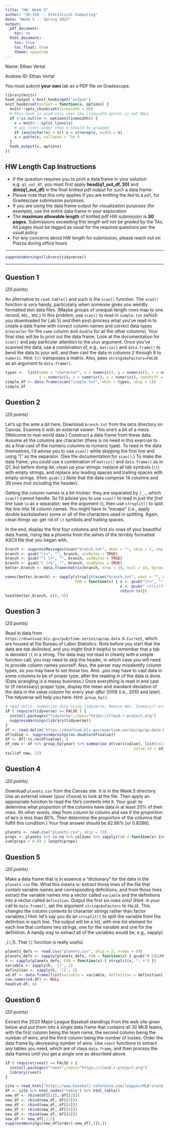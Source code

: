 ```yaml
---
title: "HW: Week 5"
author: "36-350 -- Statistical Computing"
date: "Week 5 -- Spring 2022"
output:
  pdf_document:
    toc: no
  html_document:
    toc: true
    toc_float: true
    theme: spacelab
---
```


Name: Ethan Vertal

Andrew ID: Ethan Vertal

You must submit **your own** lab as a PDF file on Gradescope.

```r
library(knitr)
hook_output = knit_hooks$get('output')
knit_hooks$set(output = function(x, options) {
  knitr::opts_chunk$set(linewidth = 80)
  # this hook is used only when the linewidth option is not NULL
  if (!is.null(n <- options$linewidth)) {
    x = knitr:::split_lines(x)
    # any lines wider than n should be wrapped
    if (any(nchar(x) > n)) x = strwrap(x, width = n)
    x = paste(x, collapse = '\n')
  }
  hook_output(x, options)
})
```


## HW Length Cap Instructions
* If the question requires you to print a data frame in your solution e.g. `q1_out_df`, you must first apply **head(q1_out_df, 30)** and **dim(q1_out_df)** in the final knitted pdf output for such a data frame.
* Please note that this only applies if you are knitting the `Rmd` to a `pdf`, for Gradescope submission purposes.
* If you are using the data frame output for visualization purposes (for example), use the entire data frame in your exploration
* The **maximum allowable length** of knitted pdf HW submission is **30 pages**. Submissions exceeding this length *will not be graded* by the TAs. All pages must be tagged as usual for the required questions per the usual policy
* For any concerns about HW length for submission, please reach out on Piazza during office hours



---

```r
suppressWarnings(library(tidyverse))
```

---

## Question 1
*(20 points)*

An alternative to `read.table()` and such is the `scan()` function. The `scan()` function is *very* handy, particularly when someone gives you weirdly formatted text data files. (Maybe groups of unequal-length rows map to one record, etc., etc.) In this problem, use `scan()` to read in `simple.txt` (which you downloaded for Lab 5) and then post-process what you've read in to create a data frame with correct column names and correct data types (`character` for the `name` column and `double` for all the other columns). Your final step will be to print out the data frame. Look at the documentation for `scan()` and pay particular attention to the `what` argument. Once you've scanned the data, use a combination of, e.g., `matrix()` and `data.frame()` to bend the data to your will, and then cast the data in columns 2 through 8 to `numeric`. Hint: `t()` transposes a matrix. Also, pass `stringsAsFactors=FALSE` as an argument to `data.frame()`.
```r
types <-  list(name = "character", u = numeric(), g = numeric(), r = numeric(), 
               i = numeric(), z = numeric(), y = numeric(), redshift = numeric())
simple_df <- data.frame(scan("simple.txt", what = types, skip = 1))
simple_df
```

## Question 2
*(20 points)*

Let's up the ante a bit here. Download `branch.txt` from the `DATA` directory on Canvas. Examine it with an external viewer. This one's a bit of a mess. (Welcome to real-world data.) Construct a data frame from these data. Assume all the columns are character (there is no need in this exercise to do a final cast of the numeric columns to numeric type). To read in the data themselves, I'd advise you to use `scan()` while skipping the first line and using "|" as the separator. (See the documentation for `scan()`.) To make the data frame, you could use a combination of `matrix()` and `data.frame()` as in Q1, but before doing do, clean up your strings: replace all tab symbols (`\t`) with empty strings, and replace any leading spaces and trailing spaces with empty strings. (Hint: `gsub()`.) Note that the data comprise 14 columns and 39 rows (not including the header). 

Getting the column names is a bit trickier: they are separated by `|_.`, which `scan()` cannot handle. So I'd advise you to use `scan()` to read in *just the first line* (use `\n` as a separator; see the argument `n`), then use `strsplit()` to split the line into 14 column names. You might have to "escape" (i.e., apply double backslashes) some or all of the characters used in splitting. Again, clean things up: get rid of `\t` symbols and trailing spaces.

In the end, display the first four columns and first six rows of your beautiful data frame, rising like a phoenix from the ashes of the terribly formatted ASCII file that you began with.
```r
branch <- suppressMessages(scan("branch.txt", what = "", skip = 1, sep = "|"))
branch <- gsub("\t+", "", branch, useBytes = TRUE)
branch <- gsub("^[ ]+", "", branch, useBytes = TRUE)
branch <- gsub("[ ]+$", "", branch, useBytes = TRUE)
better.branch <- data.frame(matrix(branch, nrow = 39, ncol = 14, byrow = TRUE))

names(better.branch) <- sapply(strsplit(scan("branch.txt", what = "", n = 1, sep = "\n"), "\\|_\\."),
                               FUN = function(x) { x <- gsub("\t+", "", x, useBytes = TRUE)
                                                   x <- gsub(" +(\\|)?", "", x, useBytes = TRUE)
                                                   return (x)})
head(better.branch, c(6, 4))
```

## Question 3
*(20 points)*

Read in data from `https://download.bls.gov/pub/time.series/ap/ap.data.0.Current`, which are housed at the Bureau of Labor Statistics. Note before you start that the data are *tab delimited*, and you might find it helpful to remember that a tab is denoted `\t` in a string. The data may not read in cleanly with a simple function call; you may need to skip the header, in which case you will need to provide column names yourself. Also, the parser may misidentify column types, so you may have to set those too. And...you may have to cast data in some columns to be of proper type, after the reading in of the data is done. (Data wrangling is a messy business.) Once everything is read in and cast to (if necessary) proper type, display the mean and standard deviation of the data in the value column for every year *after* 2009 (i.e., 2010 and later). The tidyverse will help you here. Hint: `group_by()`.
```r
# read delim. Summarize data using tidyverse. Remove NAs. Summary() etc.
if ( require(tidyverse) == FALSE ) {
  install.packages("tidyverse",repos="https://cloud.r-project.org")
  suppressWarnings(library(tidyverse))
}
df <- read.delim('https://download.bls.gov/pub/time.series/ap/ap.data.0.Current')
df$value <- suppressWarnings(as.double(df$value))
df <- df[!is.na(df$value), ]
df_new <- df %>% group_by(year) %>% summarise_at(vars(value), list(value_mean = mean, 
                                                         value_sd = sd))
tail(df_new, 13)
```

## Question 4
*(20 points)*

Download `planets.csv` from the Canvas site. It is in the Week 5 directory. Use an external viewer (your choice) to look at the file. Then apply an appropriate function to read the file's contents into `R`. Your goal: to determine what proportion of the columns have data in at least 20% of their rows. (In other words, step from column to column and see if the proportion of `NA`'s is less than 80%. Then determine the proportion of the columns that fulfill this condition.) Your final answer should be 82.86% [or 0.8286].
```r
planets <- read.csv("planets.csv", skip = 73)
props <- planets %>% is.na %>% colSums %>% sapply(FUN = function(x) {return(x/nrow(planets))})
sum(props < 0.8) / length(props)
```

## Question 5
*(20 points)*

Make a data frame that is in essence a "dictionary" for the data in the `planets.csv` file. What this means is: extract those lines of the file that contain variable names and corresponding definitions, and from those lines extract the variable names into a vector called `variable` and the definitions into a vector called `definition`. Output the first six rows only! (Hint: in your call to `data.frame()`, set the argument `stringsAsFactors` to `FALSE`. This changes the column contents to character strings rather than factor variables.) Hint: let's say you do an `strsplit()` to split the variable from the definition in each line. The output will be a list, with one list element for each line that contains two strings, one for the variable and one for the definition. A handy way to extract all of the variables would be, e.g., sapply(<output from strplit>,`[[`,1). That `[[` function is really useful.
```r
planets_defs <- read.csv("planets.csv", skip = 2, nrows = 69)
planets_defs <- sapply(planets_defs, FUN = function(x) { gsub("# COLUMN ", "", x) })
h <- sapply(planets_defs, FUN = function(x) { strsplit(x, ": +") })
variable <- sapply(h, '[[', 1)
definition <- sapply(h, '[[', 2)
vd.df <- data.frame(list(variable = variable, definition = definition), stringsAsFactors = FALSE)
row.names(vd.df) <- NULL
head(vd.df, 6)
```

## Question 6
*(20 points)*

Extract the 2020 Major League Baseball standings from the web site given below and put them into a *single* data frame that contains all 30 MLB teams, with the first column being the team name, the second column being the number of wins, and the third column being the number of losses. Order the data frame by decreasing number of wins. Use `rvest` functions to extract any tables you need, which are of class `data.frame`, and then process the data frames until you get a single one as described above.
```r
if ( require(rvest) == FALSE ) {
  install.packages("rvest",repos="https://cloud.r-project.org")
  library(rvest)
}

site = read_html("https://www.baseball-reference.com/leagues/MLB-standings.shtml")
df <- site %>% html_nodes("table") %>% html_table()
new_df <- rbind(df[[1]], df[[2]])
new_df <- rbind(new_df, df[[3]])
new_df <- rbind(new_df, df[[4]])
new_df <- rbind(new_df, df[[5]])
new_df <- rbind(new_df, df[[6]])
new_df <- new_df[,1:3]
suppressWarnings(new_df[order(-new_df[,2]),])
```